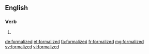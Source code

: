 ==English==

===Verb===
{{head|en|verb form}}

# {{en-past of|formalize}}

[[de:formalized]]
[[et:formalized]]
[[fa:formalized]]
[[fr:formalized]]
[[mg:formalized]]
[[sv:formalized]]
[[vi:formalized]]